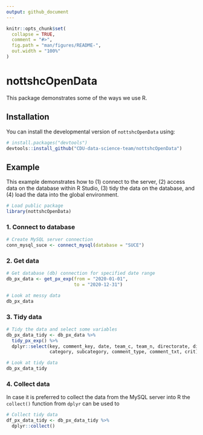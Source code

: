 ```yaml
---
output: github_document
---
```


<!-- README.md is generated from README.Rmd. Please edit that file -->

```r
knitr::opts_chunk$set(
  collapse = TRUE,
  comment = "#>",
  fig.path = "man/figures/README-",
  out.width = "100%"
)
```

# nottshcOpenData

<!-- badges: start -->
<!-- badges: end -->

This package demonstrates some of the ways we use R.

## Installation

You can install the developmental version of `nottshcOpenData` using:

``` r
# install.packages("devtools")
devtools::install_github("CDU-data-science-team/nottshcOpenData")
```

## Example

This example demonstrates how to (1) connect to the server, (2) access data on the database within R Studio, (3) tidy the data on the database, and (4) load the data into the global environment.

```r
# Load public package
library(nottshcOpenData)
```

### 1. Connect to database

```r
# Create MySQL server connection
conn_mysql_suce <- connect_mysql(database = "SUCE")
```

### 2. Get data

```r
# Get database (db) connection for specified date range 
db_px_data <- get_px_exp(from = "2020-01-01",
                         to = "2020-12-31")

# Look at messy data
db_px_data
```

### 3. Tidy data

```r
# Tidy the data and select some variables 
db_px_data_tidy <- db_px_data %>% 
  tidy_px_exp() %>% 
  dplyr::select(key, comment_key, date, team_c, team_n, directorate, division,
                category, subcategory, comment_type, comment_txt, crit)

# Look at tidy data
db_px_data_tidy
```

### 4. Collect data

In case it is preferred to collect the data from the MySQL server into R the `collect()` function from `dplyr` can be used to 

```r
# Collect tidy data
df_px_data_tidy <- db_px_data_tidy %>% 
  dplyr::collect()

```

